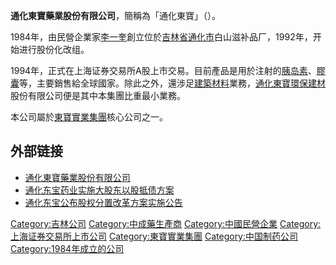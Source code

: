'''通化東寶藥業股份有限公司'''，簡稱為「通化東寶」（{{sse|600867}}）。

1984年，由民營企業家[[李一奎|李一奎]]創立位於[[吉林省|吉林省]][[通化市|通化市]]白山滋补品厂，1992年，开始进行股份化改组。

1994年，正式在上海证券交易所A股上市交易。目前產品是用於注射的[[胰岛素|胰岛素]]、[[膠囊|膠囊]]等，主要銷售給全球國家。除此之外，還涉足[[建築材料|建築材料]]業務，[[通化東寶環保建材|通化東寶環保建材]]股份有限公司便是其中本集團比重最小業務。

本公司屬於[[東寶實業集團|東寶實業集團]]核心公司之一。

==外部链接==
*[https://web.archive.org/web/20180324191507/http://thdb.com/ 通化東寶藥業股份有限公司]
*[http://www.bioon.com/industry/mdnews/184966.shtml 通化东宝药业实施大股东以股抵债方案]{{Dead link|date=2018年11月 |bot=InternetArchiveBot |fix-attempted=yes }}
*[https://web.archive.org/web/20070806150455/http://www.bioon.com/industry/mdnews/183708.shtml 通化东宝公布股权分置改革方案实施公告]

{{Company-stub}}

[[Category:吉林公司|Category:吉林公司]]
[[Category:中成藥生產商|Category:中成藥生產商]]
[[Category:中國民營企業|Category:中國民營企業]]
[[Category:上海证券交易所上市公司|Category:上海证券交易所上市公司]]
[[Category:東寶實業集團|Category:東寶實業集團]]
[[Category:中国制药公司|Category:中国制药公司]]
[[Category:1984年成立的公司|Category:1984年成立的公司]]